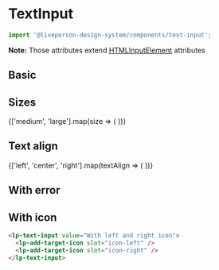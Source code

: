 



<Meta title="Components/Inputs/TextInput" component={TextInput} />

# TextInput

```jsx
import '@liveperson-design-system/components/text-input';
```

<ArgsTable of={TextInput} />

**Note:** Those attributes extend [HTMLInputElement](https://www.w3schools.com/tags/tag_input.asp) attributes

## Basic

<Preview>
  <lp-text-input theme="light" />
</Preview>

<Preview dark>
  <lp-text-input />
</Preview>

## Sizes

<Preview>
  {['medium', 'large'].map(size => (
    <lp-text-input key={size} theme="light" size={size} value={size} />
  ))}
</Preview>

## Text align

<Preview>
  {['left', 'center', 'right'].map(textAlign => (
    <lp-text-input key={textAlign} theme="light" textAlign={textAlign} value={textAlign} />
  ))}
</Preview>

## With error

<Preview>
  <lp-text-input theme="light" value="With error" error />
</Preview>

<Preview dark>
  <lp-text-input value="With error" error />
</Preview>

## With icon

<WithIconStoryDescription />

<Preview>
  <lp-text-input theme="light" value="With left icon">
    <lp-add-target-icon slot="icon-left" />
  </lp-text-input>
  <lp-text-input theme="light" value="With right icon">
    <lp-add-target-icon slot="icon-right" />
  </lp-text-input>
  <lp-text-input theme="light" value="With left and right icon">
    <lp-add-target-icon slot="icon-left" />
    <lp-add-target-icon slot="icon-right" />
  </lp-text-input>
</Preview>

<Preview dark>
  <lp-text-input value="With left icon">
    <lp-add-target-icon slot="icon-left" />
  </lp-text-input>
  <lp-text-input value="With right icon">
    <lp-add-target-icon slot="icon-right" />
  </lp-text-input>
  <lp-text-input value="With left and right icon">
    <lp-add-target-icon slot="icon-left" />
    <lp-add-target-icon slot="icon-right" />
  </lp-text-input>
</Preview>

```html
<lp-text-input value="With left and right icon">
  <lp-add-target-icon slot="icon-left" />
  <lp-add-target-icon slot="icon-right" />
</lp-text-input>
```
